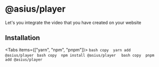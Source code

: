 # @asius/player

Let's you integrate the video that you have created on your website

## Installation


<Tabs items={["yarn", "npm", "pnpm"]}>
      <Tab>
        ```bash copy 
        yarn add @asius/player
        ```
      </Tab>
      <Tab>
        ```bash copy 
        npm install @asius/player 
        ```
        </Tab>
      <Tab>
        ```bash copy 
        pnpm add @asius/player 
        ```
      </Tab>
    </Tabs>

